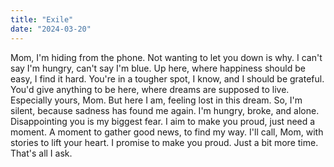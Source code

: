 ```yaml
---
title: "Exile"
date: "2024-03-20"
---
```


Mom, I'm hiding from the phone. Not wanting to let you down is why. I can't say I'm hungry, can't say I'm blue. Up here, where happiness should be easy, I find it hard. You're in a tougher spot, I know, and I should be grateful. You'd give anything to be here, where dreams are supposed to live. Especially yours, Mom. But here I am, feeling lost in this dream. So, I'm silent, because sadness has found me again. I'm hungry, broke, and alone. Disappointing you is my biggest fear. I aim to make you proud, just need a moment. A moment to gather good news, to find my way. I'll call, Mom, with stories to lift your heart. I promise to make you proud. Just a bit more time. That's all I ask. 